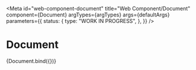 <!-- @license CC0-1.0 -->


<Meta
  id="web-component-document"
  title="Web Component/Document"
  component={Document}
  argTypes={argTypes}
  args={defaultArgs}
  parameters={{
    status: {
      type: "WORK IN PROGRESS",
    },
  }}
/>

# Document

<Canvas>
  <Story name="Default" args={exampleArgs}>
    {Document.bind({})}
  </Story>
</Canvas>

<ArgsTable story="Default" />
